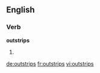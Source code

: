 ==English==

===Verb===
'''outstrips'''

# {{en-third-person singular of|outstrip}}

[[de:outstrips]]
[[fr:outstrips]]
[[vi:outstrips]]